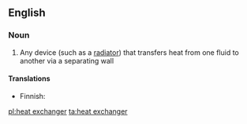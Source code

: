 ==English==

===Noun===
{{wikipedia}}
{{en-noun|sg=[[heat]] [[exchanger]]}}

#{{physics}}  Any device (such as a [[radiator]]) that transfers heat from one fluid to another via a separating wall

====Translations====
{{top}}
* Finnish: {{t-|fi|lämmönvaihdin}}
{{mid}}
{{bottom}}

[[pl:heat exchanger]]
[[ta:heat exchanger]]